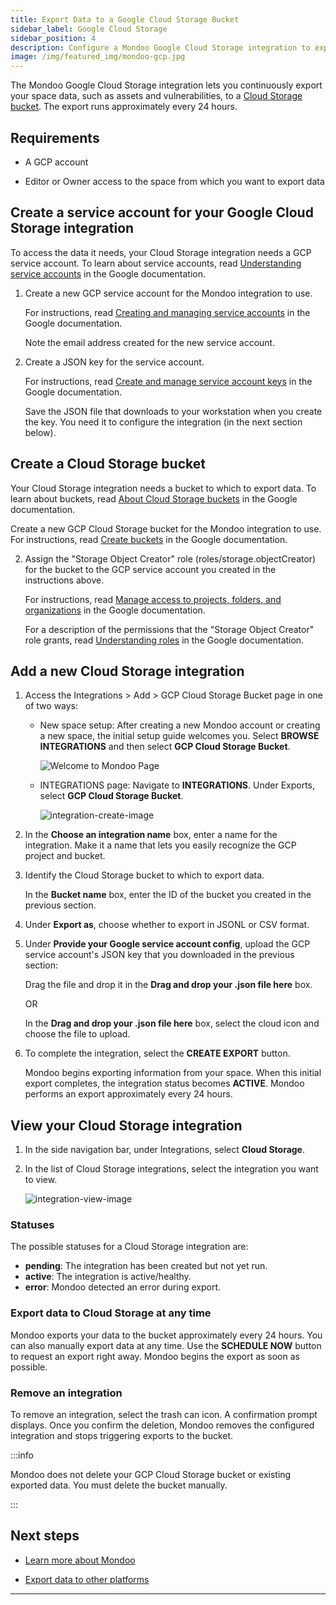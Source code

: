 ```yaml
---
title: Export Data to a Google Cloud Storage Bucket
sidebar_label: Google Cloud Storage
sidebar_position: 4
description: Configure a Mondoo Google Cloud Storage integration to export data to a Google Cloud Storage bucket
image: /img/featured_img/mondoo-gcp.jpg
---
```


The Mondoo Google Cloud Storage integration lets you continuously export your space data, such as assets and vulnerabilities, to a [Cloud Storage bucket](https://cloud.google.com/storage/docs/buckets). The export runs approximately every 24 hours.

## Requirements

- A GCP account

- Editor or Owner access to the space from which you want to export data

## Create a service account for your Google Cloud Storage integration

To access the data it needs, your Cloud Storage integration needs a GCP service account. To learn about service accounts, read [Understanding service accounts](https://cloud.google.com/iam/docs/understanding-service-accounts) in the Google documentation.

1. Create a new GCP service account for the Mondoo integration to use.

   For instructions, read [Creating and managing service accounts](https://cloud.google.com/iam/docs/creating-managing-service-accounts#iam-service-accounts-create-gcloud) in the Google documentation.

   Note the email address created for the new service account.

2. Create a JSON key for the service account.

   For instructions, read [Create and manage service account keys](https://cloud.google.com/iam/docs/creating-managing-service-account-keys#iam-service-account-keys-get-gcloud) in the Google documentation.

   Save the JSON file that downloads to your workstation when you create the key. You need it to configure the integration (in the next section below).

## Create a Cloud Storage bucket

Your Cloud Storage integration needs a bucket to which to export data. To learn about buckets, read [About Cloud Storage buckets](https://cloud.google.com/storage/docs/buckets) in the Google documentation.

Create a new GCP Cloud Storage bucket for the Mondoo integration to use. For instructions, read [Create buckets](https://cloud.google.com/storage/docs/creating-buckets) in the Google documentation.

2. Assign the "Storage Object Creator" role (roles/storage.objectCreator) for the bucket to the GCP service account you created in the instructions above.

   For instructions, read [Manage access to projects, folders, and organizations](https://cloud.google.com/iam/docs/granting-changing-revoking-access) in the Google documentation.

   For a description of the permissions that the "Storage Object Creator" role grants, read [Understanding roles](https://cloud.google.com/iam/docs/understanding-roles#storage.objectCreator) in the Google documentation.

## Add a new Cloud Storage integration

1. Access the Integrations > Add > GCP Cloud Storage Bucket page in one of two ways:

   - New space setup: After creating a new Mondoo account or creating a new space, the initial setup guide welcomes you. Select **BROWSE INTEGRATIONS** and then select **GCP Cloud Storage Bucket**.

     ![Welcome to Mondoo Page](/img/platform/start/welcome_to_mondoo.png)

   - INTEGRATIONS page: Navigate to **INTEGRATIONS**. Under Exports, select **GCP Cloud Storage Bucket**.

     ![integration-create-image](/img/platform/maintain/export/gcp-bucket/add-int-export-gcp-bucket.png)

2. In the **Choose an integration name** box, enter a name for the integration. Make it a name that lets you easily recognize the GCP project and bucket.

3. Identify the Cloud Storage bucket to which to export data.

   In the **Bucket name** box, enter the ID of the bucket you created in the previous section.

4. Under **Export as**, choose whether to export in JSONL or CSV format.

5. Under **Provide your Google service account config**, upload the GCP service account's JSON key that you downloaded in the previous section:

   Drag the file and drop it in the **Drag and drop your .json file here** box.

   OR

   In the **Drag and drop your .json file here** box, select the cloud icon and choose the file to upload.

6. To complete the integration, select the **CREATE EXPORT** button.

   Mondoo begins exporting information from your space. When this initial export completes, the integration status becomes **ACTIVE**. Mondoo performs an export approximately every 24 hours.

## View your Cloud Storage integration

1. In the side navigation bar, under Integrations, select **Cloud Storage**.

2. In the list of Cloud Storage integrations, select the integration you want to view.

   ![integration-view-image](/img/platform/maintain/export/gcp-bucket/view-int-export-gcp-bucket.png)

### Statuses

The possible statuses for a Cloud Storage integration are:

- **pending**: The integration has been created but not yet run.
- **active**: The integration is active/healthy.
- **error**: Mondoo detected an error during export.

### Export data to Cloud Storage at any time

Mondoo exports your data to the bucket approximately every 24 hours. You can also manually export data at any time. Use the **SCHEDULE NOW** button to request an export right away. Mondoo begins the export as soon as possible.

### Remove an integration

To remove an integration, select the trash can icon. A confirmation prompt displays. Once you confirm the deletion, Mondoo removes the configured integration and stops triggering exports to the bucket.

:::info

Mondoo does not delete your GCP Cloud Storage bucket or existing exported data. You must delete the bucket manually.

:::

## Next steps

- [Learn more about Mondoo](/platform/start/plat-what-is/)

- [Export data to other platforms](/platform/maintain/export/overview)

---
